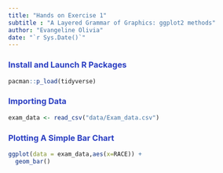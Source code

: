 ```yaml
---
title: "Hands on Exercise 1"
subtitle : "A Layered Grammar of Graphics: ggplot2 methods"
author: "Evangeline Olivia"
date: "`r Sys.Date()`"
---
```


### <span style="color:#2a3ec2;">Install and Launch R Packages</span>

```r
pacman::p_load(tidyverse)
```

### <span style="color:#2a3ec2;">Importing Data</span>

```r
exam_data <- read_csv("data/Exam_data.csv")
```

### <span style="color:#2a3ec2;">Plotting A Simple Bar Chart</span>

```r
ggplot(data = exam_data,aes(x=RACE)) +
  geom_bar()
```

